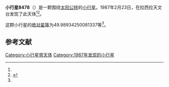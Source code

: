{{Infobox planet
| bgcolour = #FFFFC0
| name = 8478
| symbol = 
| image = 
| caption = 
| discovery = yes
| discovery_ref = 
| discoverer = {{link-en|亨利·德波鸿诺|Henri Debehogne}}
| discovery_site = [[拉西拉天文台|拉西拉天文台]] 
| discovered = 1987年2月23日
| designations = yes
| mp_name = 
| named_after = 
| alt_names = 1987 DO6/ 1950 HJ1 / 1981 AA3 / 1995 SV3
| mp_category = [[主带小行星|主带小行星]]
| orbit_ref = <ref name="a">[http://ssd.jpl.nasa.gov/sbdb.cgi?sstr=8478 8478] {{Wayback|url=http://ssd.jpl.nasa.gov/sbdb.cgi?sstr=8478 |date=20110609215747 }}，小行星數據庫瀏覽器（JPL Small-Body Database Browser）－[[美国国家航空航天局|美国国家航空航天局]]喷气推进实验室</ref>
| epoch = 2456400.5 (2013年4月18日更新)
| aphelion = {{convert|3.370869168432032|AU|km|3|abbr=on|lk=out}}
| perihelion = {{convert|2.759064913609393|AU|km|3|abbr=on}}
| semimajor = {{convert|3.064967041020713|AU|km|3|abbr=on}}
| eccentricity = 0.099806009
| period = 1959.914563 [[日|日]]<br />5.37[[儒略年|儒略年]]
| avg_speed = 
| inclination = 7.910740265063247
| asc_node = 327.9274125564045
| mean_anomaly = 
| arg_peri = 49.98934250081337
| satellites = 
| physical_characteristics = yes
| dimensions = 
| mass = 
| density = 
| surface_grav = 
| escape_velocity = 
| sidereal_day = 
| axial_tilt = 
| pole_ecliptic_lat = 
| pole_ecliptic_lon = 
| albedo = 
| temperatures= 
| temp_name1 = 
| mean_temp_1 = 
| max_temp_1 = 
| temp_name2 = 
| max_temp_2 = 
| spectral_type = 
| abs_magnitude = 49.98934250081337
}}

'''小行星8478'''（{{lang-en|8478}}）是一颗围绕[[太阳|太阳]][[公转|公转]]的[[小行星|小行星]]。1987年2月23日，{{link-en|亨利·德波鸿诺|Henri Debehogne}}在拉西拉天文台发现了此天体<ref name="a" /><ref>{{cite news|title=小行星列表|url=http://cfa-www.harvard.edu/iau/lists/NumberedMPs.txt|accessdate=2013-07-08|newspaper=哈佛大学|archive-date=2008-05-17|archive-url=https://web.archive.org/web/20080517010638/http://cfa-www.harvard.edu/iau/lists/NumberedMPs.txt|dead-url=no}}</ref>。

这颗小行星的[[绝对星等|绝对星等]]为49.98934250081337等<ref name="a" />。

==参考文献==
{{reflist}}
{{Minor Planet Number|[[小行星8477|小行星8477]]|[[小行星8479|小行星8479]]}}

{{小天体}}

[[Category:小行星带天体|Category:小行星带天体]]
[[Category:1987年发现的小行星|Category:1987年发现的小行星]]

{{asteroid-stub}}